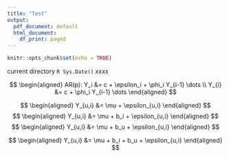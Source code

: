 ```yaml
---
title: "Test"
output:
  pdf_document: default
  html_document:
    df_print: paged
---
```


```r
knitr::opts_chunk$set(echo = TRUE)
```

current directory `R Sys.Date()` xxxx

$$
\begin{aligned}
 AR(p): Y_i &= c + \epsilon_i + \phi_i Y_{i-1} \dots \\
 Y_{i} &= c + \phi_i Y_{i-1} \dots
\end{aligned}
$$

$$
\begin{aligned}
 Y_{u,i} &= \mu + \epsilon_{u,i}
\end{aligned}
$$
$$
\begin{aligned}
 Y_{u,i} &= \mu + b_i + \epsilon_{u,i}
\end{aligned}
$$
$$
\begin{aligned}
 Y_{u,i} &= \mu + b_u + \epsilon_{u,i}
\end{aligned}
$$


$$
\begin{aligned}
 Y_{u,i} &= \mu + b_i + b_u + \epsilon_{u,i}
\end{aligned}
$$
